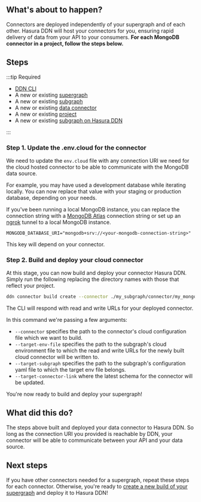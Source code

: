
## What's about to happen?

Connectors are deployed independently of your supergraph and of each other. Hasura DDN will host your connectors for
you, ensuring rapid delivery of data from your API to your consumers. **For each MongoDB connector in a project, follow
the steps below.**

<Thumbnail src="/img/get-started/ERD/deploy-connector.png" alt="Deploy a connector to Hasura DDN" width="1000px" />

## Steps

:::tip Required

- [DDN CLI](/quickstart.mdx)
- A new or existing [supergraph](/quickstart.mdx)
- A new or existing [subgraph](/quickstart.mdx)
- A new or existing [data connector](/quickstart.mdx)
- A new or existing [project](/deployment/hasura-ddn/deploying-your-project/tutorial/01-create-a-project.mdx)
- A new or existing
  [subgraph on Hasura DDN](/deployment/hasura-ddn/deploying-your-project/tutorial/02-create-a-subgraph.mdx)

:::

### Step 1. Update the .env.cloud for the connector

We need to update the `env.cloud` file with any connection URI we need for the cloud hosted connector to be able to
communicate with the MongoDB data source.

For example, you may have used a development database while iterating locally. You can now replace that value with your
staging or production database, depending on your needs.

If you've been running a local MongoDB instance, you can replace the connection string with a
[MongoDB Atlas](https://www.mongodb.com/products/platform/atlas-database) connection string or set up an
[ngrok](https://ngrok.com/) tunnel to a local MongoDB instance.

```env title="For example, my_subgraph/my_mongo/.env.cloud"
MONGODB_DATABASE_URI="mongodb+srv://<your-mongodb-connection-string>"
```

This key will depend on your connector.

### Step 2. Build and deploy your cloud connector

At this stage, you can now build and deploy your connector Hasura DDN. Simply run the following replacing the directory
names with those that reflect your project.

```bash title="Taking care to update the path to your connector's configuration file, run:"
ddn connector build create --connector ./my_subgraph/connector/my_mongo/connector.yaml
```

The CLI will respond with read and write URLs for your deployed connector.

In this command we're passing a few arguments:

- `--connector` specifies the path to the connector's cloud configuration file which we want to build.
- `--target-env-file` specifies the path to the subgraph's cloud environment file to which the read and write URLs for
  the newly built cloud connector will be written to.
- `--target-subgraph` specifies the path to the subgraph's configuration yaml file to which the target env file belongs.
- `--target-connector-link` where the latest schema for the connector will be updated.

You're now ready to build and deploy your supergraph!

## What did this do?

The steps above built and deployed your data connector to Hasura DDN. So long as the connection URI you provided is
reachable by DDN, your connector will be able to communicate between your API and your data source.

## Next steps

If you have other connectors needed for a supergraph, repeat these steps for each connector. Otherwise, you're ready to
[create a new build of your supergraph](/deployment/hasura-ddn/deploying-your-project/tutorial/04-deploy-your-supergraph.mdx)
and deploy it to Hasura DDN!
